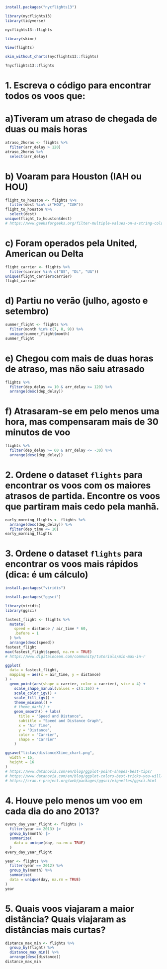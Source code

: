 ```r
install.packages("nycflights13")
```
```r
library(nycflights13)
library(tidyverse)
```
```r
nycflights13::flights
```
```r
library(skimr)
```
```r
View(flights)
```
```r
skim_without_charts(nycflights13::flights)
```
```r
?nycflights13::flights
```
# 1. Escreva o código para encontrar todos os voos que:
# a)Tiveram um atraso de chegada de duas ou mais horas
```r
atraso_2horas <- flights %>%
  filter(arr_delay > 120)
atraso_2horas %>%
  select(arr_delay)
```
# b) Voaram para Houston (IAH ou HOU)
```r
flight_to_houston <- flights %>%
  filter(dest %in% c("HOU", "IAH"))
flight_to_houston %>%
  select(dest)
unique(flight_to_houston$dest)
# https://www.geeksforgeeks.org/filter-multiple-values-on-a-string-column-in-r-using-dplyr/
```
# c) Foram operados pela United, American ou Delta
```r
flight_carrier <- flights %>%
  filter(carrier %in% c("US", "DL", "UA"))
unique(flight_carrier$carrier)
flight_carrier
```
# d) Partiu no verão (julho, agosto e setembro)
```r
summer_flight <- flights %>%
  filter(month %in% c(7, 8, 9)) %>%
  unique(summer_flight$month)
summer_flight
```
# e) Chegou com mais de duas horas de atraso, mas não saiu atrasado
```r
flights %>%
  filter(dep_delay <= 10 & arr_delay >= 120) %>%
  arrange(desc(dep_delay))
```
# f) Atrasaram-se em pelo menos uma hora, mas compensaram mais de 30 minutos de voo
```r
flights %>%
  filter(dep_delay >= 60 & arr_delay <= -30) %>%
  arrange(desc(dep_delay))
```
# 2. Ordene o dataset `flights` para encontrar os voos com os maiores atrasos de partida. Encontre os voos que partiram mais cedo pela manhã.
```r
early_morning_flights <- flights %>%
  arrange(desc(dep_delay)) %>%
  filter(dep_time <= 10)
early_morning_flights
```
# 3. Ordene o dataset `flights` para encontrar os voos mais rápidos (dica: é um cálculo)
```r
install.packages("viridis")
```
```r
install.packages("ggsci")
```
```r
library(viridis)
library(ggsci)

```
```r
fastest_flight <- flights %>%
  mutate(
    speed = distance / air_time * 60,
    .before = 1
  ) %>%
  arrange(desc(speed))
fastest_flight
max(fastest_flight$speed, na.rm = TRUE)
# https://www.digitalocean.com/community/tutorials/min-max-in-r

ggplot(
  data = fastest_flight,
  mapping = aes(x = air_time, y = distance)
) +
  geom_point(aes(shape = carrier, color = carrier), size = 4) +
    scale_shape_manual(values = c(1:16)) +
    scale_color_igv() +
    scale_fill_igv() +
    theme_minimal() +
    # theme_dark() +
    geom_smooth() + labs(
      title = "Speed and Distance",
      subtitle = "Speed and Distance Graph",
      x = "Air Time",
      y = "Distance",
      color = "Carrier",
      shape = "Carrier"
    )

ggsave("listas/distanceXtime_chart.png",
  width = 16,
  height = 16
)
# https://www.datanovia.com/en/blog/ggplot-point-shapes-best-tips/
# https://www.datanovia.com/en/blog/ggplot-colors-best-tricks-you-will-love/
# https://cran.r-project.org/web/packages/ggsci/vignettes/ggsci.html
```
# 4. Houve pelo menos um voo em cada dia do ano 2013?
```r
every_day_year_flight <- flights |>
  filter(year == 2013) |>
  group_by(month) |>
  summarize(
    data = unique(day, na.rm = TRUE)
  )
every_day_year_flight

```
```r
year <- flights %>%
  filter(year == 2012) %>%
  group_by(month) %>%
  summarise(
  data = unique(day, na.rm = TRUE)
)
year
```

# 5. Quais voos viajaram a maior distância? Quais viajaram as distâncias mais curtas?

```r
distance_max_min <- flights %>%
  group_by(flight) %>%
  distance_max_min() %>%
  arrange(desc(distance))
distance_max_min
```
```r


```
